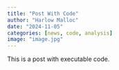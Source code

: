 ```yaml
---
title: "Post With Code"
author: "Harlow Malloc"
date: "2024-11-05"
categories: [news, code, analysis]
image: "image.jpg"
---
```


This is a post with executable code.
